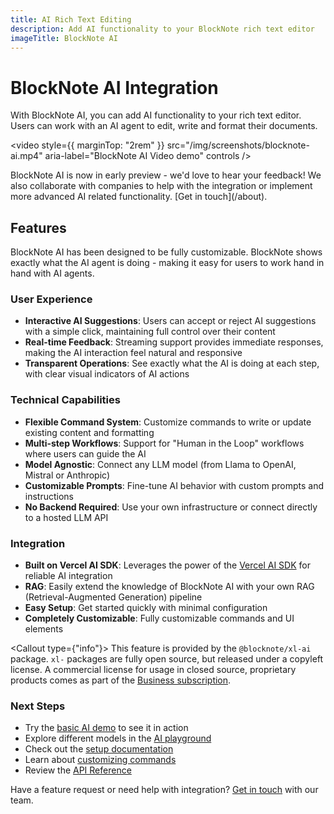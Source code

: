 ```yaml
---
title: AI Rich Text Editing
description: Add AI functionality to your BlockNote rich text editor
imageTitle: BlockNote AI
---
```


# BlockNote AI Integration

With BlockNote AI, you can add AI functionality to your rich text editor.
Users can work with an AI agent to edit, write and format their documents.

<video
  style={{ marginTop: "2rem" }}
  src="/img/screenshots/blocknote-ai.mp4"
  aria-label="BlockNote AI Video demo"
  controls
/>

<Callout>
  BlockNote AI is now in early preview - we'd love to hear your feedback! We
  also collaborate with companies to help with the integration or implement more
  advanced AI related functionality. [Get in touch](/about).
</Callout>

## Features

BlockNote AI has been designed to be fully customizable.
BlockNote shows exactly what the AI agent is doing - making it easy for users to
work hand in hand with AI agents.

### User Experience

- **Interactive AI Suggestions**: Users can accept or reject AI suggestions with a simple click, maintaining full control over their content
- **Real-time Feedback**: Streaming support provides immediate responses, making the AI interaction feel natural and responsive
- **Transparent Operations**: See exactly what the AI is doing at each step, with clear visual indicators of AI actions

### Technical Capabilities

- **Flexible Command System**: Customize commands to write or update existing content and formatting
- **Multi-step Workflows**: Support for "Human in the Loop" workflows where users can guide the AI
- **Model Agnostic**: Connect any LLM model (from Llama to OpenAI, Mistral or Anthropic)
- **Customizable Prompts**: Fine-tune AI behavior with custom prompts and instructions
- **No Backend Required**: Use your own infrastructure or connect directly to a hosted LLM API

### Integration

- **Built on Vercel AI SDK**: Leverages the power of the [Vercel AI SDK](https://sdk.vercel.ai) for reliable AI integration
- **RAG**: Easily extend the knowledge of BlockNote AI with your own RAG (Retrieval-Augmented Generation) pipeline
- **Easy Setup**: Get started quickly with minimal configuration
- **Completely Customizable**: Fully customizable commands and UI elements

<Callout type={"info"}>
  This feature is provided by the `@blocknote/xl-ai` package. `xl-` packages are
  fully open source, but released under a copyleft license. A commercial license
  for usage in closed source, proprietary products comes as part of the
  [Business subscription](/pricing).
</Callout>

### Next Steps

- Try the [basic AI demo](/examples/ai/minimal) to see it in action
- Explore different models in the [AI playground](/examples/ai/playground)
- Check out the [setup documentation](/docs/features/ai/getting-started)
- Learn about [customizing commands](/docs/features/ai/custom-commands)
- Review the [API Reference](/docs/features/ai/reference)

Have a feature request or need help with integration? [Get in touch](/about) with our team.
